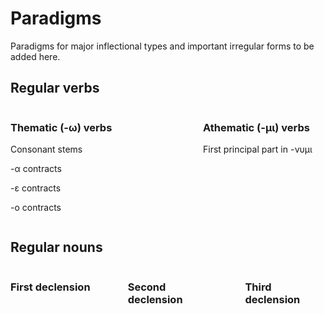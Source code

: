 # Paradigms

::: {.callout-caution title="TBA"}
Paradigms for major inflectional types and important irregular forms to be added here.
:::





## Regular verbs


:::: {.columns}


::: {.column width=30%}
### Thematic (-ω) verbs

Consonant stems

-α contracts 

-ε contracts 

-ο contracts 

:::

::: {.column width=5%}
:::

::: {.column width=30%}
### Athematic (-μι) verbs


First principal part in -νυμι 

:::

::::



## Regular nouns




:::: {.columns}

::: {.column width="30%"}
### First declension
:::

::: {.column width="4%"}

:::

::: {.column width="30%"}

### Second declension
:::

::: {.column width="4%"}

:::

::: {.column width="30%"}
### Third declension
:::


::::